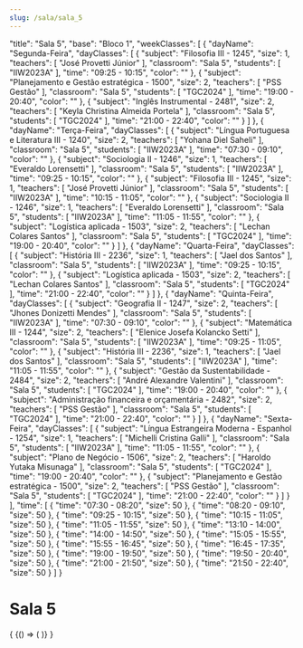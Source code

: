 ```yaml
---
slug: /sala/sala_5
---
```


  "title": "Sala 5",
  "base": "Bloco 1",
  "weekClasses": [
    {
      "dayName": "Segunda-Feira",
      "dayClasses": [
        {
          "subject": "Filosofia III - 1245",
          "size": 1,
          "teachers": [
            "José Provetti Júnior"
          ],
          "classroom": "Sala 5",
          "students": [
            "IIW2023A"
          ],
          "time": "09:25 - 10:15",
          "color": ""
        },
        {
          "subject": "Planejamento e Gestão estratégica - 1500",
          "size": 2,
          "teachers": [
            "PSS Gestão"
          ],
          "classroom": "Sala 5",
          "students": [
            "TGC2024"
          ],
          "time": "19:00 - 20:40",
          "color": ""
        },
        {
          "subject": "Inglês Instrumental - 2481",
          "size": 2,
          "teachers": [
            "Keyla Christina Almeida Portela"
          ],
          "classroom": "Sala 5",
          "students": [
            "TGC2024"
          ],
          "time": "21:00 - 22:40",
          "color": ""
        }
      ]
    },
    {
      "dayName": "Terça-Feira",
      "dayClasses": [
        {
          "subject": "Língua Portuguesa e Literatura III - 1240",
          "size": 2,
          "teachers": [
            "Yohana Diel Saheli"
          ],
          "classroom": "Sala 5",
          "students": [
            "IIW2023A"
          ],
          "time": "07:30 - 09:10",
          "color": ""
        },
        {
          "subject": "Sociologia II - 1246",
          "size": 1,
          "teachers": [
            "Everaldo Lorensetti"
          ],
          "classroom": "Sala 5",
          "students": [
            "IIW2023A"
          ],
          "time": "09:25 - 10:15",
          "color": ""
        },
        {
          "subject": "Filosofia III - 1245",
          "size": 1,
          "teachers": [
            "José Provetti Júnior"
          ],
          "classroom": "Sala 5",
          "students": [
            "IIW2023A"
          ],
          "time": "10:15 - 11:05",
          "color": ""
        },
        {
          "subject": "Sociologia II - 1246",
          "size": 1,
          "teachers": [
            "Everaldo Lorensetti"
          ],
          "classroom": "Sala 5",
          "students": [
            "IIW2023A"
          ],
          "time": "11:05 - 11:55",
          "color": ""
        },
        {
          "subject": "Logística aplicada - 1503",
          "size": 2,
          "teachers": [
            "Lechan Colares Santos"
          ],
          "classroom": "Sala 5",
          "students": [
            "TGC2024"
          ],
          "time": "19:00 - 20:40",
          "color": ""
        }
      ]
    },
    {
      "dayName": "Quarta-Feira",
      "dayClasses": [
        {
          "subject": "História III - 2236",
          "size": 1,
          "teachers": [
            "Jael dos Santos"
          ],
          "classroom": "Sala 5",
          "students": [
            "IIW2023A"
          ],
          "time": "09:25 - 10:15",
          "color": ""
        },
        {
          "subject": "Logística aplicada - 1503",
          "size": 2,
          "teachers": [
            "Lechan Colares Santos"
          ],
          "classroom": "Sala 5",
          "students": [
            "TGC2024"
          ],
          "time": "21:00 - 22:40",
          "color": ""
        }
      ]
    },
    {
      "dayName": "Quinta-Feira",
      "dayClasses": [
        {
          "subject": "Geografia II - 1247",
          "size": 2,
          "teachers": [
            "Jhones Donizetti Mendes"
          ],
          "classroom": "Sala 5",
          "students": [
            "IIW2023A"
          ],
          "time": "07:30 - 09:10",
          "color": ""
        },
        {
          "subject": "Matemática III - 1244",
          "size": 2,
          "teachers": [
            "Elenice Josefa Kolancko Setti"
          ],
          "classroom": "Sala 5",
          "students": [
            "IIW2023A"
          ],
          "time": "09:25 - 11:05",
          "color": ""
        },
        {
          "subject": "História III - 2236",
          "size": 1,
          "teachers": [
            "Jael dos Santos"
          ],
          "classroom": "Sala 5",
          "students": [
            "IIW2023A"
          ],
          "time": "11:05 - 11:55",
          "color": ""
        },
        {
          "subject": "Gestão da Sustentabilidade - 2484",
          "size": 2,
          "teachers": [
            "André Alexandre Valentini"
          ],
          "classroom": "Sala 5",
          "students": [
            "TGC2024"
          ],
          "time": "19:00 - 20:40",
          "color": ""
        },
        {
          "subject": "Administração financeira e orçamentária - 2482",
          "size": 2,
          "teachers": [
            "PSS Gestão"
          ],
          "classroom": "Sala 5",
          "students": [
            "TGC2024"
          ],
          "time": "21:00 - 22:40",
          "color": ""
        }
      ]
    },
    {
      "dayName": "Sexta-Feira",
      "dayClasses": [
        {
          "subject": "Língua Estrangeira Moderna - Espanhol - 1254",
          "size": 1,
          "teachers": [
            "Michelli Cristina Galli"
          ],
          "classroom": "Sala 5",
          "students": [
            "IIW2023A"
          ],
          "time": "11:05 - 11:55",
          "color": ""
        },
        {
          "subject": "Plano de Negócio - 1506",
          "size": 2,
          "teachers": [
            "Haroldo Yutaka Misunaga"
          ],
          "classroom": "Sala 5",
          "students": [
            "TGC2024"
          ],
          "time": "19:00 - 20:40",
          "color": ""
        },
        {
          "subject": "Planejamento e Gestão estratégica - 1500",
          "size": 2,
          "teachers": [
            "PSS Gestão"
          ],
          "classroom": "Sala 5",
          "students": [
            "TGC2024"
          ],
          "time": "21:00 - 22:40",
          "color": ""
        }
      ]
    }
  ],
  "time": [
    {
      "time": "07:30 - 08:20",
      "size": 50
    },
    {
      "time": "08:20 - 09:10",
      "size": 50
    },
    {
      "time": "09:25 - 10:15",
      "size": 50
    },
    {
      "time": "10:15 - 11:05",
      "size": 50
    },
    {
      "time": "11:05 - 11:55",
      "size": 50
    },
    {
      "time": "13:10 - 14:00",
      "size": 50
    },
    {
      "time": "14:00 - 14:50",
      "size": 50
    },
    {
      "time": "15:05 - 15:55",
      "size": 50
    },
    {
      "time": "15:55 - 16:45",
      "size": 50
    },
    {
      "time": "16:45 - 17:35",
      "size": 50
    },
    {
      "time": "19:00 - 19:50",
      "size": 50
    },
    {
      "time": "19:50 - 20:40",
      "size": 50
    },
    {
      "time": "21:00 - 21:50",
      "size": 50
    },
    {
      "time": "21:50 - 22:40",
      "size": 50
    }
  ]
}

# Sala 5

<div>
  {
    <BrowserOnly>
      {() => (
        <Grid
          title={data.title}
          weekClasses={data.weekClasses}
          time={data.time}
        />
      )}
    </BrowserOnly>
  }
</div>
